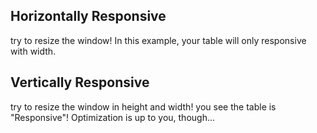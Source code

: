
## Horizontally Responsive <GitHubLink demoName="HorizontalResponsive" is:inline />

try to resize the window! In this example, your table will only responsive with width.

<div class='example-container'>
	<HorizontalResponsiveHolder client:load="react" />
</div>


## Vertically Responsive <GitHubLink demoName="VerticalResponsive" is:inline />

try to resize the window in height and width! you see the table is "Responsive"!
Optimization is up to you, though...

<div class='example-container'>
	<VerticalResponsiveHolder client:load="react" />
</div>


